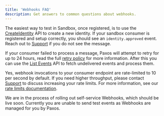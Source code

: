 ```yaml
---
title: 'Webhooks FAQ'
description: Get answers to common questions about webhooks.
---
```



<AccordionGroup>

<Accordion title="How do I test in Sandbox?" id="testing-in-sandbox">

The easiest way to test in Sandbox, once registered, is to use the [CreateIdentity](/api-reference/endpoints/identity/create-identity) API to create a new identity.
If your sandbox consumer is registered and setup correctly, you should see an `identity.approved` event. Reach out to
[Support](https://support.paxos.com) if you do not see the message.

</Accordion>

<Accordion title="My consumer failed to process a message, how should I recover?" id="consumer-failed-to-process">

If your consumer failed to process a message, Paxos will attempt to retry for up to 24 hours, read the full [retry policy](/guides/webhooks/retries-and-limits#retry-policy) for more information.
After this you can use the [List Events](/api-reference/endpoints/events/list-events) API to fetch undelivered events and process them.

</Accordion>

<Accordion title="Are there rate limits for webhook deliveries?" id="webhook-rate-limits">

Yes, webhook invocations to your consumer endpoint are rate-limited to 10 per second by default. If you need higher throughput, please contact [Support](https://support.paxos.com) to discuss increasing your rate limits. For more information, see our [rate limits documentation](/guides/webhooks/retries-and-limits#rate-limits).

</Accordion>

<Accordion title="How can I send test events?" id="test-events">

We are in the process of rolling out self-service Webhooks, which should be live soon. Currently you are unable to send test events as Webhooks are managed for you by Paxos.

</Accordion>

</AccordionGroup>
